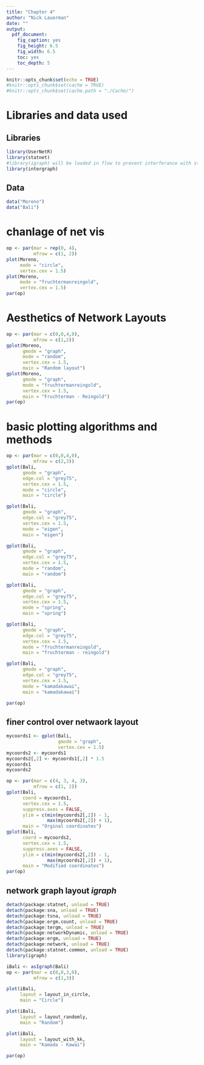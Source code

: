 ```yaml
---
title: "Chapter 4"
author: "Nick Lauerman"
date: ""
output: 
  pdf_document: 
    fig_caption: yes
    fig_height: 6.5
    fig_width: 6.5
    toc: yes
    toc_depth: 5
---
```


```r
knitr::opts_chunk$set(echo = TRUE)
#knitr::opts_chunk$set(cache = TRUE)
#knitr::opts_chunk$set(cache.path = "./Cache/")
```

# Libraries and data used
## Libraries
```r
library(UserNetR)
library(statnet)
#library(igraph) will be loaded in flow to prevent interferance with statnet
library(intergraph)

```

## Data
```r
data("Moreno")
data("Bali")
```

# chanlage of net vis
```r
op <- par(mar = rep(0, 4),
          mfrow = c(1, 2))
plot(Moreno,
     mode = "circle",
     vertex.cex = 1.5)
plot(Moreno,
     mode = "fruchtermanreingold",
     vertex.cex = 1.5)
par(op)
```

# Aesthetics of Network Layouts
```r
op <- par(mar = c(0,0,4,0),
          mfrow = c(1,2))
gplot(Moreno,
      gmode = "graph",
      mode = "random",
      vertex.cex = 1.5,
      main = "Random layout")
gplot(Moreno,
      gmode = "graph",
      mode = "fruchtermanreingold",
      vertex.cex = 1.5,
      main = "Fruchterman - Reingold")
par(op)
```

# basic plotting algorithms and methods
```r
op <- par(mar = c(0,0,4,0),
          mfrow = c(2,3))
gplot(Bali,
      gmode = "graph",
      edge.col = "grey75",
      vertex.cex = 1.5,
      mode = "circle",
      main = "circle")

gplot(Bali,
      gmode = "graph",
      edge.col = "grey75",
      vertex.cex = 1.5,
      mode = "eigen",
      main = "eigen")

gplot(Bali,
      gmode = "graph",
      edge.col = "grey75",
      vertex.cex = 1.5,
      mode = "random",
      main = "random")

gplot(Bali,
      gmode = "graph",
      edge.col = "grey75",
      vertex.cex = 1.5,
      mode = "spring",
      main = "spring")

gplot(Bali,
      gmode = "graph",
      edge.col = "grey75",
      vertex.cex = 1.5,
      mode = "fruchtermanreingold",
      main = "fruchterman - reingold")

gplot(Bali,
      gmode = "graph",
      edge.col = "grey75",
      vertex.cex = 1.5,
      mode = "kamadakawai",
      main = "kamadakawai")

par(op)
```

## finer control over netwaork layout
```r
mycoords1 <- gplot(Bali,
                   gmode = "graph",
                   vertex.cex = 1.5)
mycoords2 <- mycoords1
mycoords2[,2] <- mycoords1[,2] * 1.5
mycoords1
mycoords2

op <- par(mar = c(4, 3, 4, 3),
          mfrow = c(1, 2))
gplot(Bali,
      coord = mycoords1,
      vertex.cex = 1.5,
      suppress.axes = FALSE,
      ylim = c(min(mycoords2[,2]) - 1,
               max(mycoords2[,2]) + 1),
      main = "Orginal coordinates")
gplot(Bali,
      coord = mycoords2,
      vertex.cex = 1.5,
      suppress.axes = FALSE,
      ylim = c(min(mycoords2[,2]) - 1,
               max(mycoords2[,2]) + 1),
      main = "Modified coordinates")
par(op)
```

## network graph layout *igraph*
```r
detach(package:statnet, unload = TRUE)
detach(package:sna, unload = TRUE)
detach(package:tsna, unload = TRUE)
detach(package:ergm.count, unload = TRUE)
detach(package:tergm, unload = TRUE)
detach(package:networkDynamic, unload = TRUE)
detach(package:ergm, unload = TRUE)
detach(package:network, unload = TRUE)
detach(package:statnet.common, unload = TRUE)
library(igraph)
```
```r
iBali <- asIgraph(Bali)
op <- par(mar = c(0,0,3,0),
          mfrow = c(1,3))

plot(iBali,
     layout = layout_in_circle,
     main = "Circle")

plot(iBali,
     layout = layout_randomly,
     main = "Random")

plot(iBali,
     layout = layout_with_kk,
     main = "Kamada - Kawai")

par(op)
```

